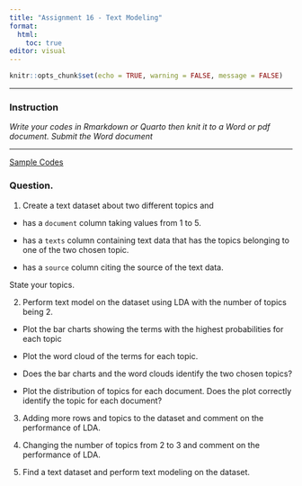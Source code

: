 ```yaml
---
title: "Assignment 16 - Text Modeling"
format: 
  html: 
    toc: true
editor: visual
---
```


```r
knitr::opts_chunk$set(echo = TRUE, warning = FALSE, message = FALSE)
```

------------------------------------------------------------------------

### Instruction

*Write your codes in Rmarkdown or Quarto then knit it to a Word or pdf document. Submit the Word document*

------------------------------------------------------------------------

[Sample Codes](assignment16_codes2.html)

### Question. 

1. Create a text dataset about two different topics and 

- has a `document` column taking values from 1 to 5. 

- has a `texts` column containing text data that has the topics belonging to one of the two chosen topic. 

- has a `source` column citing the source of the text data.

State your topics. 

2. Perform text model on the dataset using LDA with the number of topics being 2.

- Plot the bar charts showing the terms with the highest probabilities for each topic

- Plot the word cloud of the terms for each topic.

- Does the bar charts and the word clouds identify the two chosen topics?

- Plot the distribution of topics for each document. Does the plot correctly identify the topic for each document?

3. Adding more rows and topics to the dataset and comment on the performance of LDA. 

4. Changing the number of topics from 2 to 3 and comment on the performance of LDA. 

5. Find a text dataset and perform text modeling on the dataset. 